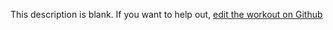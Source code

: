 
  This description is blank. If you want to help out, [edit the workout on Github](https://www.github.com/LiftArcade/exercises/blob/main/exercises/cable-incline-triceps-extension-description.mdx)